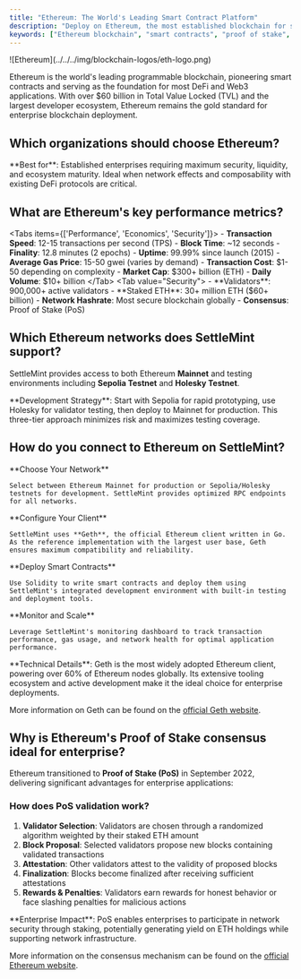 ```yaml
---
title: "Ethereum: The World's Leading Smart Contract Platform"
description: "Deploy on Ethereum, the most established blockchain for smart contracts and DeFi. Compare Ethereum's Proof of Stake consensus, network costs, and enterprise readiness with SettleMint."
keywords: ["Ethereum blockchain", "smart contracts", "proof of stake", "DeFi platform", "Web3 development", "Ethereum mainnet", "Sepolia testnet"]
---
```



<div className="flex items-start gap-6 mb-8">
  <div className="flex-shrink-0 w-16">
    ![Ethereum](../../../img/blockchain-logos/eth-logo.png)
  </div>
  <div className="flex-1">
    <p className="text-lg mb-4">
      Ethereum is the world's leading programmable blockchain, pioneering smart contracts and serving as the foundation for most DeFi and Web3 applications. With over $60 billion in Total Value Locked (TVL) and the largest developer ecosystem, Ethereum remains the gold standard for enterprise blockchain deployment.
    </p>
  </div>
</div>

## Which organizations should choose Ethereum?

<Cards>
  <Card title="DeFi & Financial Services" description="Banks, trading firms, and financial institutions building decentralized finance applications with maximum liquidity and composability." />
  <Card title="Enterprise DAOs" description="Large organizations implementing decentralized governance, treasury management, and stakeholder voting systems." />
  <Card title="NFT & Digital Assets" description="Creators, marketplaces, and brands launching non-fungible tokens with global reach and established infrastructure." />
  <Card title="Web3 Applications" description="Developers building consumer-facing dApps that require the highest level of decentralization and network effects." />
</Cards>

<Callout type="info">
  **Best for**: Established enterprises requiring maximum security, liquidity, and ecosystem maturity. Ideal when network effects and composability with existing DeFi protocols are critical.
</Callout>

## What are Ethereum's key performance metrics?

<Tabs items={['Performance', 'Economics', 'Security']}>
  <Tab value="Performance">
    - **Transaction Speed**: 12-15 transactions per second (TPS)
    - **Block Time**: ~12 seconds
    - **Finality**: 12.8 minutes (2 epochs)
    - **Uptime**: 99.99% since launch (2015)
  </Tab>
  <Tab value="Economics">
    - **Average Gas Price**: 15-50 gwei (varies by demand)
    - **Transaction Cost**: $1-50 depending on complexity
    - **Market Cap**: $300+ billion (ETH)
    - **Daily Volume**: $10+ billion
  </Tab>
  <Tab value="Security">
    - **Validators**: 900,000+ active validators
    - **Staked ETH**: 30+ million ETH ($60+ billion)
    - **Network Hashrate**: Most secure blockchain globally
    - **Consensus**: Proof of Stake (PoS)
  </Tab>
</Tabs>

## Which Ethereum networks does SettleMint support?

SettleMint provides access to both Ethereum **Mainnet** and testing environments including **Sepolia Testnet** and **Holesky Testnet**.

<Cards>
  <Card 
    title="Ethereum Mainnet" 
    description="Production network where real-value transactions occur. Each transaction requires ETH for gas fees. Best for live applications and production deployments."
  />
  <Card 
    title="Sepolia Testnet" 
    description="Primary testing environment with free test ETH. Ideal for development, testing smart contracts, and integration testing before mainnet deployment."
  />
  <Card 
    title="Holesky Testnet" 
    description="Long-term testnet designed for validator testing and large-scale experiments. Perfect for testing staking mechanisms and validator operations."
  />
</Cards>

<Callout type="tip">
  **Development Strategy**: Start with Sepolia for rapid prototyping, use Holesky for validator testing, then deploy to Mainnet for production. This three-tier approach minimizes risk and maximizes testing coverage.
</Callout>

## How do you connect to Ethereum on SettleMint?

<Steps>
  <Step>
    **Choose Your Network**
    
    Select between Ethereum Mainnet for production or Sepolia/Holesky testnets for development. SettleMint provides optimized RPC endpoints for all networks.
  </Step>
  
  <Step>
    **Configure Your Client**
    
    SettleMint uses **Geth**, the official Ethereum client written in Go. As the reference implementation with the largest user base, Geth ensures maximum compatibility and reliability.
  </Step>
  
  <Step>
    **Deploy Smart Contracts**
    
    Use Solidity to write smart contracts and deploy them using SettleMint's integrated development environment with built-in testing and deployment tools.
  </Step>
  
  <Step>
    **Monitor and Scale**
    
    Leverage SettleMint's monitoring dashboard to track transaction performance, gas usage, and network health for optimal application performance.
  </Step>
</Steps>

<Callout type="info">
  **Technical Details**: Geth is the most widely adopted Ethereum client, powering over 60% of Ethereum nodes globally. Its extensive tooling ecosystem and active development make it the ideal choice for enterprise deployments.
</Callout>

More information on Geth can be found on the [official Geth website](https://geth.ethereum.org/).

## Why is Ethereum's Proof of Stake consensus ideal for enterprise?

Ethereum transitioned to **Proof of Stake (PoS)** in September 2022, delivering significant advantages for enterprise applications:

<Cards>
  <Card 
    title="Energy Efficiency" 
    description="99.9% reduction in energy consumption compared to Proof of Work, supporting ESG compliance and sustainability goals."
  />
  <Card 
    title="Economic Security" 
    description="Over $60 billion in staked ETH securing the network, creating the highest economic security threshold in blockchain history."
  />
  <Card 
    title="Fast Finality" 
    description="Transactions achieve probabilistic finality in 12.8 minutes, providing certainty for financial applications and enterprise workflows."
  />
  <Card 
    title="Predictable Performance" 
    description="Consistent 12-second block times enable reliable application performance and user experience optimization."
  />
</Cards>

### How does PoS validation work?

1. **Validator Selection**: Validators are chosen through a randomized algorithm weighted by their staked ETH amount
2. **Block Proposal**: Selected validators propose new blocks containing validated transactions  
3. **Attestation**: Other validators attest to the validity of proposed blocks
4. **Finalization**: Blocks become finalized after receiving sufficient attestations
5. **Rewards & Penalties**: Validators earn rewards for honest behavior or face slashing penalties for malicious actions

<Callout type="tip">
  **Enterprise Impact**: PoS enables enterprises to participate in network security through staking, potentially generating yield on ETH holdings while supporting network infrastructure.
</Callout>

More information on the consensus mechanism can be found on the [official Ethereum website](https://ethereum.org/en/developers/docs/consensus-mechanisms/).
